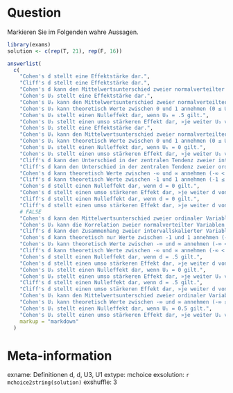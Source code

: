 Question
========
Markieren Sie im Folgenden wahre Aussagen.

```{r echo = F, results = "asis"}
library(exams)
solution <- c(rep(T, 21), rep(F, 16))

answerlist(
  c(
    "Cohen's d stellt eine Effektstärke dar.",
    "Cliff's d stellt eine Effektstärke dar.",
    "Cohen's d kann den Mittelwertsunterschied zweier normalverteilter Variablen beschreiben.",
    "Cohen's U₃ stellt eine Effektstärke dar.",
    "Cohen's U₃ kann den Mittelwertsunterschied zweier normalverteilter Variablen beschreiben.",
    "Cohen's U₃ kann theoretisch Werte zwischen 0 und 1 annehmen (0 ≤ U₃ ≤ 1).",
    "Cohen's U₃ stellt einen Nulleffekt dar, wenn U₃ = .5 gilt.",
    "Cohen's U₃ stellt einen umso stärkeren Effekt dar, »je weiter U₃ von der .5 entfernt ist«.",
    "Cohen's U₁ stellt eine Effektstärke dar.",
    "Cohen's U₁ kann den Mittelwertsunterschied zweier normalverteilter Variablen beschreiben.",
    "Cohen's U₁ kann theoretisch Werte zwischen 0 und 1 annehmen (0 ≤ U₁ ≤ 1).",
    "Cohen's U₁ stellt einen Nulleffekt dar, wenn U₁ = 0 gilt.",
    "Cohen's U₁ stellt einen umso stärkeren Effekt dar, »je weiter U₁ von der 0 entfernt ist«.",
    "Cliff's d kann den Unterschied in der zentralen Tendenz zweier intervallskalierter Variablen beschreiben.",
    "Cliff's d kann den Unterschied in der zentralen Tendenz zweier ordinaler Variablen beschreiben.",
    "Cohen's d kann theoretisch Werte zwischen -∞ und ∞ annehmen (-∞ < d < ∞).",
    "Cliff's d kann theoretisch Werte zwischen -1 und 1 annehmen (-1 ≤ d ≤ 1).",
    "Cohen's d stellt einen Nulleffekt dar, wenn d = 0 gilt.",
    "Cohen's d stellt einen umso stärkeren Effekt dar, »je weiter d von der Null entfernt ist«.",
    "Cliff's d stellt einen Nulleffekt dar, wenn d = 0 gilt.",
    "Cliff's d stellt einen umso stärkeren Effekt dar, »je weiter d von der 0 entfernt ist«.",
    # FALSE
    "Cohen's d kann den Mittelwertsunterschied zweier ordinaler Variablen beschreiben.",
    "Cohen's U₃ kann die Korrelation zweier normalverteilter Variablen beschreiben.",
    "Cliff's d kann den Zusammenhang zweier intervallskalierter Variablen beschreiben.",
    "Cohen's d kann theoretisch nur Werte zwischen -1 und 1 annehmen (-1 < d < 1).",
    "Cohen's U₃ kann theoretisch Werte zwischen -∞ und ∞ annehmen (-∞ < U₃ < ∞).",
    "Cliff's d kann theoretisch Werte zwischen -∞ und ∞ annehmen (-∞ < d < ∞).",
    "Cohen's d stellt einen Nulleffekt dar, wenn d = .5 gilt.",
    "Cohen's d stellt einen umso stärkeren Effekt dar, »je weiter d von der .5 entfernt ist«.",
    "Cohen's U₃ stellt einen Nulleffekt dar, wenn U₃ = 0 gilt.",
    "Cohen's U₃ stellt einen umso stärkeren Effekt dar, »je weiter U₃ von der 0 entfernt ist«.",
    "Cliff's d stellt einen Nulleffekt dar, wenn d = .5 gilt.",
    "Cliff's d stellt einen umso stärkeren Effekt dar, »je weiter d von der .5 entfernt ist«.",
    "Cohen's U₁ kann den Mittelwertsunterschied zweier ordinaler Variablen beschreiben.",
    "Cohen's U₁ kann theoretisch Werte zwischen -∞ und ∞ annehmen (-∞ ≤ U₁ ≤ ∞).",
    "Cohen's U₁ stellt einen Nulleffekt dar, wenn U₁ = 0.5 gilt.",
    "Cohen's U₁ stellt einen umso stärkeren Effekt dar, »je weiter U₁ von der 1 entfernt ist«."),
    markup = "markdown"
  )

```

Meta-information
================
exname: Definitionen d, d, U3, U1
extype: mchoice
exsolution: `r mchoice2string(solution)`
exshuffle: 3